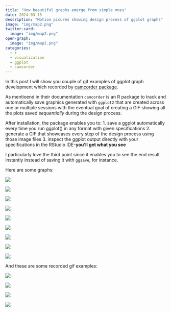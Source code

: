 ```yaml
---
title: "How beautiful graphs emerge from simple ones"
date: 2024-03-15
description: "Motion picures showing design process of ggplot graphs"
image: "img/map2.png"
twitter-card: 
  image: "img/map2.png"
open-graph: 
  image: "img/map2.png"
categories: 
  - r
  - visualization
  - ggplot
  - camcorder
---
```


In this post I will show you couple of gif examples of ggplot graph development which recorded by [camcorder package](https://github.com/thebioengineer/camcorder).

As mentioend in their documentation `camcorder` is an R package to track and automatically save graphics generated with `ggplot2` that are created across one or multiple sessions with the eventual goal of creating a GIF showing all the plots saved *sequentially* during the design process.

After installation, the package enables you to: 1. save a ggplot automatically every time you run ggplot() in any format with given specifications 2. generate a GIF that showcases every step of the design process using those image files 3. inspect the ggplot output directly with your specifications in the RStudio IDE-**you’ll get what you see**

I particularly love the third point since it enables you to see the end result instantly instead of saving it with `ggsave`, for instance.

Here are some graphs:

::: {.border .column-page-inset layout="[[30,35,35],[35,30,40],[41,41,18]]" layout-valign="bottom"}
![](img/map2.png)

![](img/dist3.png)

![](img/dist1.png)

![](img/dist2.png)

![](img/box1.png)

![](img/hist1.png)

![](img/hist2.png)

![](img/map1.png)

![](img/bar1.png)
:::

And these are some recorded gif examples:

::: {.border .column-page-inset layout="[[40,40],[40,40]]" layout-valign="bottom"}
![](cam/Income_ggdist_dotplot1.gif)

![](cam/Income_ggdist_dotplot2.gif)

![](cam/Income_ggdist_dotplot3.gif)

![](cam/Nigeria_GWP2021_ncdr_edu_histogram.gif)

:::




